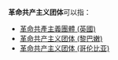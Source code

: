 '''革命共产主义团体'''可以指：

* [[革命共產主義團體_(英國)|革命共產主義團體 (英國)]]
* [[革命共产主义团体_(黎巴嫩)|革命共产主义团体 (黎巴嫩)]]
* [[革命共产主义团体_(哥伦比亚)|革命共产主义团体 (哥伦比亚)]]

{{disambig|cat=八字以上組織機構消歧義}}
{{disambig|cat=政党消歧义}}